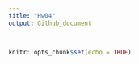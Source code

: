 ```yaml
---
title: "Hw04"
output: Github_document 

---
```


```r
knitr::opts_chunk$set(echo = TRUE)
```



